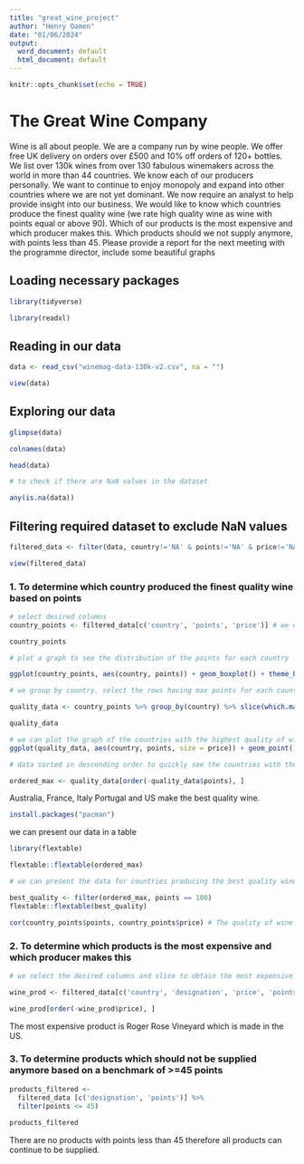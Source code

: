 ```yaml
---
title: "great_wine_project"
author: "Henry Oamen"
date: "01/06/2024"
output:
  word_document: default
  html_document: default
---
```


```r
knitr::opts_chunk$set(echo = TRUE)
```
# The Great Wine Company

Wine is all about people. We are a company run by wine people. We offer free UK delivery on orders over £500 and 10% off orders of 120+ bottles. We list over 130k wines from over 130 fabulous winemakers across the world in more than 44 countries. We know each of our producers personally. We want to continue to enjoy monopoly and expand into other countries where we are not yet dominant. We now require an analyst to help provide insight into our business. We would like to know which countries produce the finest quality wine (we rate high quality wine as wine with points equal or above 90). Which of our products is the most expensive and which producer makes this. Which products should we not supply anymore, with points less than 45. Please provide a report for the next meeting with the programme director, include some beautiful graphs 


## Loading necessary packages

```r
library(tidyverse)
```

```r
library(readxl)
```
## Reading in our data

```r
data <- read_csv("winemag-data-130k-v2.csv", na = "")
```

```r
view(data)
```
## Exploring our data

```r
glimpse(data)
```


```r
colnames(data)
```

```r
head(data)
```



```r
# to check if there are NaN values in the dataset

any(is.na(data))
```


## Filtering required dataset to exclude NaN values

```r
filtered_data <- filter(data, country!='NA' & points!='NA' & price!='NA' & province!='NA' & designation != 'NA') # we can exclude the rows with NaN

view(filtered_data)
```

### 1. To determine which country produced the finest quality wine based on points

```r
# select desired columns
country_points <- filtered_data[c('country', 'points', 'price')] # we extract the columns of interest from the filtered data

country_points
```


```r
# plot a graph to see the distribution of the points for each country

ggplot(country_points, aes(country, points)) + geom_boxplot() + theme_bw() + theme(plot.title = element_text(hjust = 0.5, colour = "steelblue", face = "bold"), axis.text.x = element_text(size = 8, colour = "black", angle = 40, vjust = 1, hjust = 1)) + labs(title = "Wine Points vs Country of production", x = "Country of production", y = "Points")
```



```r
# we group by country, select the rows having max points for each country and further filter based on the criteria for quality wine 

quality_data <- country_points %>% group_by(country) %>% slice(which.max(points)) %>% filter(points >= 90) 

quality_data
```
```r
# we can plot the graph of the countries with the highest quality of wine
ggplot(quality_data, aes(country, points, size = price)) + geom_point() + theme_bw() + theme(plot.title = element_text(hjust = 0.5, colour = "red", face = "bold"), axis.text.x = element_text(size = 10, colour = "black", angle = 40, vjust = 1, hjust = 1)) + labs(title = "Highest points vs Country of production", x = "Country of production", y = "Points")
```


```r
# data sorted in descending order to quickly see the countries with the highest points among the producers that meet the criteria

ordered_max <- quality_data[order(-quality_data$points), ] 
```

Australia, France, Italy Portugal and US make the best quality wine.


```r
install.packages("pacman")
```

we can present our data in a table
```r
library(flextable)
```
```r
flextable::flextable(ordered_max)

```

```r
# we can present the data for countries producing the best quality wines also as table

best_quality <- filter(ordered_max, points == 100)
flextable::flextable(best_quality)
```



```r
cor(country_points$points, country_points$price) # The quality of wine shows some moderate correlation with the price but not a perfect relationship.
```


### 2. To determine which products is the most expensive and which producer makes this

```r
# we select the desired columns and slice to obtain the most expensive wine

wine_prod <- filtered_data[c('country', 'designation', 'price', 'points')] %>% slice(which.max(price))

wine_prod[order(-wine_prod$price), ]
```
The most expensive product is Roger Rose Vineyard which is made in the US.


### 3. To determine products which should not be supplied anymore based on a benchmark of >=45 points


```r
products_filtered <- 
  filtered_data [c('designation', 'points')] %>% 
  filter(points <= 45)
                
products_filtered 

```
There are no products with points less than 45 therefore all products can continue to be supplied.


